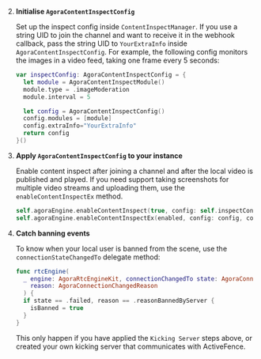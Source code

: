 <PlatformWrapper platform="ios">

2. **Initialise `AgoraContentInspectConfig`**

   Set up the inspect config inside `ContentInspectManager`. If you use a string UID to join the channel and want to receive it in the webhook callback, pass the string UID to `YourExtraInfo` inside `AgoraContentInspectConfig`. For example, the following config monitors the images
  in a video feed, taking one frame every 5 seconds:

    ```swift
    var inspectConfig: AgoraContentInspectConfig = {
      let module = AgoraContentInspectModule()
      module.type = .imageModeration
      module.interval = 5

      let config = AgoraContentInspectConfig()
      config.modules = [module]
      config.extraInfo="YourExtraInfo"
      return config
    }()
    ```


1. **Apply `AgoraContentInspectConfig` to your <Vg k="ENGINE"/> instance**

   Enable content inspect after joining a channel and after the local video is published and played. If you need support taking screenshots for multiple video streams and uploading them, use the `enableContentInspectEx` method.

      ```swift
      self.agoraEngine.enableContentInspect(true, config: self.inspectConfig)
      self.agoraEngine.enableContentInspectEx(enabled, config: config, connection: connection)
      ```

1. **Catch banning events**

    To know when your local user is banned from the scene, use the `connectionStateChangedTo` delegate method:

    ```swift
    func rtcEngine(
      _ engine: AgoraRtcEngineKit, connectionChangedTo state: AgoraConnectionState,
        reason: AgoraConnectionChangedReason
      ) {
      if state == .failed, reason == .reasonBannedByServer {
        isBanned = true
      }
    }
    ```

    This only happen if you have applied the `Kicking Server` steps above, or created your own kicking server that communicates with ActiveFence.

</PlatformWrapper>
